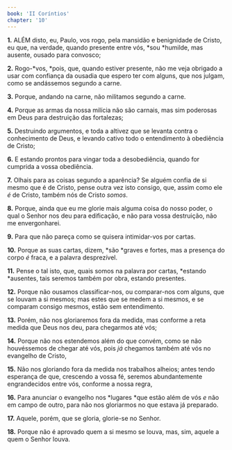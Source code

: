 ```yaml
---
book: 'II Coríntios'
chapter: '10'
---
```


**1.** ALÉM disto, eu, Paulo, vos rogo, pela mansidão e benignidade de Cristo, eu que, na verdade, quando presente entre vós, *sou *humilde, mas ausente, ousado para convosco;

**2.** Rogo-*vos, *pois, que, quando estiver presente, não me veja obrigado a usar com confiança da ousadia que espero ter com alguns, que nos julgam, como se andássemos segundo a carne.

**3.** Porque, andando na carne, não militamos segundo a carne.

**4.** Porque as armas da nossa milícia não são carnais, mas sim poderosas em Deus para destruição das fortalezas;

**5.** Destruindo argumentos, e toda a altivez que se levanta contra o conhecimento de Deus, e levando cativo todo o entendimento à obediência de Cristo;

**6.** E estando prontos para vingar toda a desobediência, quando for cumprida a vossa obediência.

**7.** Olhais para as coisas segundo a aparência? Se alguém confia de si mesmo que é de Cristo, pense outra vez isto consigo, que, assim como ele *é* de Cristo, também nós de Cristo *somos*.

**8.** Porque, ainda que eu me glorie mais alguma coisa do nosso poder, o qual o Senhor nos deu para edificação, e não para vossa destruição, não me envergonharei.

**9.** Para que não pareça como se quisera intimidar-vos por cartas.

**10.** Porque as suas cartas, dizem, *são *graves e fortes, mas a presença do corpo *é* fraca, e a palavra desprezível.

**11.** Pense o tal isto, que, quais somos na palavra por cartas, *estando *ausentes, tais seremos também por obra, estando presentes.

**12.** Porque não ousamos classificar-nos, ou comparar-nos com alguns, que se louvam a si mesmos; mas estes que se medem a si mesmos, e se comparam consigo mesmos, estão sem entendimento.

**13.** Porém, não nos gloriaremos fora da medida, mas conforme a reta medida que Deus nos deu, para chegarmos até vós;

**14.** Porque não nos estendemos além do que convém, como se não houvéssemos de chegar até vós, pois *já* chegamos também até vós no evangelho de Cristo,

**15.** Não nos gloriando fora da medida nos trabalhos alheios; antes tendo esperança de que, crescendo a vossa fé, seremos abundantemente engrandecidos entre vós, conforme a nossa regra,

**16.** Para anunciar o evangelho nos *lugares *que estão além de vós *e* não em campo de outro, para não nos gloriarmos no que estava já preparado.

**17.** Aquele, porém, que se gloria, glorie-se no Senhor.

**18.** Porque não é aprovado quem a si mesmo se louva, mas, sim, aquele a quem o Senhor louva.